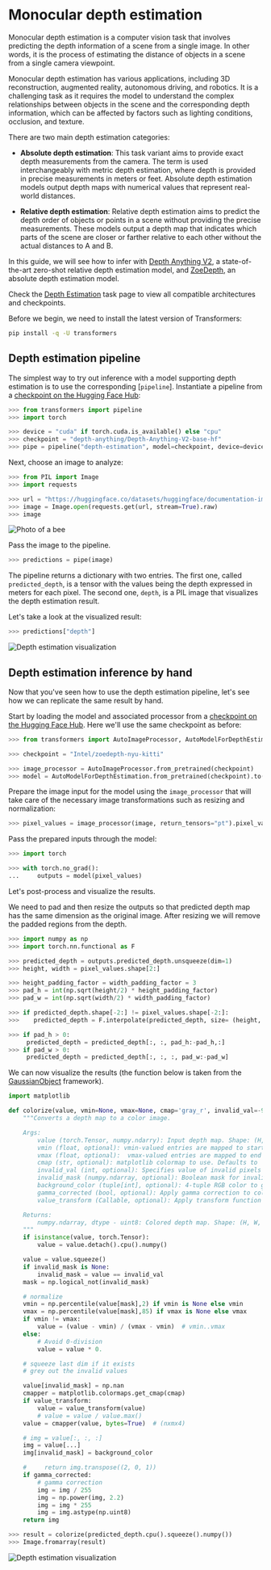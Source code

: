 <!--Copyright 2023 The HuggingFace Team. All rights reserved.

Licensed under the Apache License, Version 2.0 (the "License"); you may not use this file except in compliance with
the License. You may obtain a copy of the License at

http://www.apache.org/licenses/LICENSE-2.0

Unless required by applicable law or agreed to in writing, software distributed under the License is distributed on
an "AS IS" BASIS, WITHOUT WARRANTIES OR CONDITIONS OF ANY KIND, either express or implied. See the License for the
specific language governing permissions and limitations under the License.
-->

# Monocular depth estimation

Monocular depth estimation is a computer vision task that involves predicting the depth information of a scene from a
single image. In other words, it is the process of estimating the distance of objects in a scene from
a single camera viewpoint.

Monocular depth estimation has various applications, including 3D reconstruction, augmented reality, autonomous driving,
and robotics. It is a challenging task as it requires the model to understand the complex relationships between objects
in the scene and the corresponding depth information, which can be affected by factors such as lighting conditions,
occlusion, and texture. 

There are two main depth estimation categories:

- **Absolute depth estimation**: This task variant aims to provide exact depth measurements from the camera. The term is used interchangeably with metric depth estimation, where depth is provided in precise measurements in meters or feet. Absolute depth estimation models output depth maps with numerical values that represent real-world distances.

- **Relative depth estimation**: Relative depth estimation aims to predict the depth order of objects or points in a scene without providing the precise measurements. These models output a depth map that indicates which parts of the scene are closer or farther relative to each other without the actual distances to A and B.

In this guide, we will see how to infer with [Depth Anything V2](https://huggingface.co/depth-anything/Depth-Anything-V2-Large), a state-of-the-art zero-shot relative depth estimation model, and [ZoeDepth](https://huggingface.co/docs/transformers/main/en/model_doc/zoedepth), an absolute depth estimation model.

<Tip>

Check the [Depth Estimation](https://huggingface.co/tasks/depth-estimation) task page to view all compatible architectures and checkpoints.

</Tip>

Before we begin, we need to install the latest version of Transformers:

```bash
pip install -q -U transformers
```

## Depth estimation pipeline

The simplest way to try out inference with a model supporting depth estimation is to use the corresponding [`pipeline`].
Instantiate a pipeline from a [checkpoint on the Hugging Face Hub](https://huggingface.co/models?pipeline_tag=depth-estimation&sort=downloads):

```py
>>> from transformers import pipeline
>>> import torch

>>> device = "cuda" if torch.cuda.is_available() else "cpu"
>>> checkpoint = "depth-anything/Depth-Anything-V2-base-hf"
>>> pipe = pipeline("depth-estimation", model=checkpoint, device=device)
```

Next, choose an image to analyze:

```py
>>> from PIL import Image
>>> import requests

>>> url = "https://huggingface.co/datasets/huggingface/documentation-images/resolve/main/bee.jpg"
>>> image = Image.open(requests.get(url, stream=True).raw)
>>> image
```

<div class="flex justify-center">
     <img src="https://huggingface.co/datasets/huggingface/documentation-images/resolve/main/bee.jpg" alt="Photo of a bee"/>
</div>

Pass the image to the pipeline.

```py
>>> predictions = pipe(image)
```

The pipeline returns a dictionary with two entries. The first one, called `predicted_depth`, is a tensor with the values
being the depth expressed in meters for each pixel.
The second one, `depth`, is a PIL image that visualizes the depth estimation result.

Let's take a look at the visualized result:

```py
>>> predictions["depth"]
```

<div class="flex justify-center">
     <img src="https://huggingface.co/datasets/huggingface/documentation-images/resolve/main/transformers/tasks/depth-visualization.png" alt="Depth estimation visualization"/>
</div>

## Depth estimation inference by hand

Now that you've seen how to use the depth estimation pipeline, let's see how we can replicate the same result by hand.

Start by loading the model and associated processor from a [checkpoint on the Hugging Face Hub](https://huggingface.co/models?pipeline_tag=depth-estimation&sort=downloads).
Here we'll use the same checkpoint as before:

```py
>>> from transformers import AutoImageProcessor, AutoModelForDepthEstimation

>>> checkpoint = "Intel/zoedepth-nyu-kitti"

>>> image_processor = AutoImageProcessor.from_pretrained(checkpoint)
>>> model = AutoModelForDepthEstimation.from_pretrained(checkpoint).to(device)
```

Prepare the image input for the model using the `image_processor` that will take care of the necessary image transformations
such as resizing and normalization:

```py
>>> pixel_values = image_processor(image, return_tensors="pt").pixel_values.to(device)
```

Pass the prepared inputs through the model:

```py
>>> import torch

>>> with torch.no_grad():
...     outputs = model(pixel_values)
```

Let's post-process and visualize the results. 

We need to pad and then resize the outputs so that predicted depth map has the same dimension as the original image. After resizing we will remove the padded regions from the depth. 

```py
>>> import numpy as np
>>> import torch.nn.functional as F

>>> predicted_depth = outputs.predicted_depth.unsqueeze(dim=1)
>>> height, width = pixel_values.shape[2:]

>>> height_padding_factor = width_padding_factor = 3
>>> pad_h = int(np.sqrt(height/2) * height_padding_factor)
>>> pad_w = int(np.sqrt(width/2) * width_padding_factor)

>>> if predicted_depth.shape[-2:] != pixel_values.shape[-2:]:
>>>    predicted_depth = F.interpolate(predicted_depth, size= (height, width), mode='bicubic', align_corners=False)

>>> if pad_h > 0:
     predicted_depth = predicted_depth[:, :, pad_h:-pad_h,:]
>>> if pad_w > 0:
     predicted_depth = predicted_depth[:, :, :, pad_w:-pad_w]
```

We can now visualize the results (the function below is taken from the [GaussianObject](https://github.com/GaussianObject/GaussianObject/blob/ad6629efadb57902d5f8bc0fa562258029a4bdf1/pred_monodepth.py#L11) framework).

```py
import matplotlib

def colorize(value, vmin=None, vmax=None, cmap='gray_r', invalid_val=-99, invalid_mask=None, background_color=(128, 128, 128, 255), gamma_corrected=False, value_transform=None):
    """Converts a depth map to a color image.

    Args:
        value (torch.Tensor, numpy.ndarry): Input depth map. Shape: (H, W) or (1, H, W) or (1, 1, H, W). All singular dimensions are squeezed
        vmin (float, optional): vmin-valued entries are mapped to start color of cmap. If None, value.min() is used. Defaults to None.
        vmax (float, optional):  vmax-valued entries are mapped to end color of cmap. If None, value.max() is used. Defaults to None.
        cmap (str, optional): matplotlib colormap to use. Defaults to 'magma_r'.
        invalid_val (int, optional): Specifies value of invalid pixels that should be colored as 'background_color'. Defaults to -99.
        invalid_mask (numpy.ndarray, optional): Boolean mask for invalid regions. Defaults to None.
        background_color (tuple[int], optional): 4-tuple RGB color to give to invalid pixels. Defaults to (128, 128, 128, 255).
        gamma_corrected (bool, optional): Apply gamma correction to colored image. Defaults to False.
        value_transform (Callable, optional): Apply transform function to valid pixels before coloring. Defaults to None.

    Returns:
        numpy.ndarray, dtype - uint8: Colored depth map. Shape: (H, W, 4)
    """
    if isinstance(value, torch.Tensor):
        value = value.detach().cpu().numpy()

    value = value.squeeze()
    if invalid_mask is None:
        invalid_mask = value == invalid_val
    mask = np.logical_not(invalid_mask)

    # normalize
    vmin = np.percentile(value[mask],2) if vmin is None else vmin
    vmax = np.percentile(value[mask],85) if vmax is None else vmax
    if vmin != vmax:
        value = (value - vmin) / (vmax - vmin)  # vmin..vmax
    else:
        # Avoid 0-division
        value = value * 0.

    # squeeze last dim if it exists
    # grey out the invalid values

    value[invalid_mask] = np.nan
    cmapper = matplotlib.colormaps.get_cmap(cmap)
    if value_transform:
        value = value_transform(value)
        # value = value / value.max()
    value = cmapper(value, bytes=True)  # (nxmx4)

    # img = value[:, :, :]
    img = value[...]
    img[invalid_mask] = background_color

    #     return img.transpose((2, 0, 1))
    if gamma_corrected:
        # gamma correction
        img = img / 255
        img = np.power(img, 2.2)
        img = img * 255
        img = img.astype(np.uint8)
    return img

>>> result = colorize(predicted_depth.cpu().squeeze().numpy())
>>> Image.fromarray(result)
```



<div class="flex justify-center">
     <img src="https://huggingface.co/datasets/huggingface/documentation-images/resolve/main/transformers/tasks/depth-visualization-zoe.png" alt="Depth estimation visualization"/>
</div>
